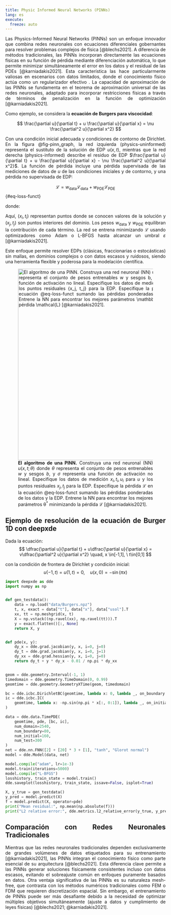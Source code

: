 ```yaml
---
title: Physic Informed Neural Networks (PINNs)
lang: es
execute: 
  freeze: auto
---
```


::: {style="text-align: justify"}
Las Physics-Informed Neural Networks (PINNs) son un enfoque innovador que combina redes neuronales con ecuaciones diferenciales gobernantes para resolver problemas complejos de física [@blechs2021]. A diferencia de métodos tradicionales, las PINNs incorporan directamente las ecuaciones físicas en su función de pérdida mediante diferenciación automática, lo que permite minimizar simultáneamente el error en los datos y el residual de las PDEs [@karniadakis2021]. Esta característica las hace particularmente valiosas en escenarios con datos limitados, donde el conocimiento físico actúa como un regularizador efectivo . La capacidad de aproximación de las PINNs se fundamenta en el teorema de aproximación universal de las redes neuronales, adaptado para incorporar restricciones físicas a través de términos de penalización en la función de optimización [@karniadakis2021].

Como ejemplo, se considera la **ecuación de Burgers para viscocidad**:

$$
\frac{\partial u}{\partial t} + u \frac{\partial u}{\partial x} = \nu \frac{\partial^2 u}{\partial x^2}
$$

Con una condición inicial adecuada y condiciones de contorno de Dirichlet. En la figura @fig-pinn_graph, la red izquierda (physics-​uninformed) representa el sustituto de la solución de EDP $u(x, t)$, mientras que la red derecha (physics-​informed) describe el residuo de EDP $\frac{\partial u}{\partial t} + u \frac{\partial u}{\partial x} - \nu \frac{\partial^2 u}{\partial x^2}$. La función de pérdida incluye una pérdida supervisada de las mediciones de datos de $u$ de las condiciones iniciales y de contorno, y una pérdida no supervisada de EDP:

$$
\mathcal{L} = w_{\text{data}} \mathcal{L}_{\text{data}} + w_{\text{PDE}} \mathcal{L}_{\text{PDE}}
$$ {#eq-loss-funct}

donde:

\begin{align*}
\mathcal{L}_{\text{data}} =& \frac{1}{N_{\text{data}}} \sum_{i=1}^{N_{\text{data}}} \left( u(x_i, t_i) - u_i \right)^2 \\ \\
\mathcal{L}_{\text{PDE}} =& \frac{1}{N_{\text{PDE}}} \sum_{j=1}^{N_{\text{PDE}}} \left( \frac{\partial u}{\partial t}(x_j, t_j) + u \frac{\partial u}{\partial x}(x_j, t_j) - \nu \frac{\partial^2 u}{\partial x^2}(x_j, t_j) \right)^2
\end{align*}

Aquí, $(x_i, t_i)$ representan puntos donde se conocen valores de la solución y $(x_j, t_j)$ son puntos interiores del dominio. Los pesos $w_{\text{data}}$ y $w_{\text{PDE}}$ equilibran la contribución de cada término. La red se entrena minimizando $\mathcal{L}$ usando optimizadores como Adam o L-BFGS hasta alcanzar un umbral $\varepsilon$ [@karniadakis2021].

Este enfoque permite resolver EDPs (clásicas, fraccionarias o estocásticas) sin mallas, en dominios complejos o con datos escasos y ruidosos, siendo una herramienta flexible y poderosa para la modelación científica.

![**El algoritmo de una PINN.** Construya una red neuronal (NN) $u(x, t; \theta)$ donde $\theta$ representa el conjunto de pesos entrenables $w$ y sesgos $b$, y $\sigma$ representa una función de activación no lineal. Especifique los datos de medición ${x_i, t_i, u_i}$ para $u$ y los puntos residuales ${x_j, t_j}$ para la EDP. Especifique la pérdida $\mathcal{L}$ en la ecuación @eq-loss-funct sumando las pérdidas ponderadas de los datos y la EDP. Entrene la NN para encontrar los mejores parámetros $\mathbb{\theta^*}$ minimizando la pérdida $\mathcal{L}$ [@karniadakis2021].](images/PINN_diagram.png){#fig-pinn_graph fig-align="center" width="600"}

## Ejemplo de resolución de la ecuación de Burger 1D con deepxde
Dada la ecuación:
$$
\dfrac{\partial u}{\partial t} + u\dfrac{\partial u}{\partial x} = v\dfrac{\partial^2 u}{\partial x^2} \quad, x \in[-1,1], \ t\in[0,1]
$$

con la condición de frontera de Dirichlet y condición inicial:
$$
u(-1,t) = u(1,t) = 0, \quad u(x,0)=-\sin(\pi x)
$$

```python
import deepxde as dde
import numpy as np


def gen_testdata():
    data = np.load("data/Burgers.npz")
    t, x, exact = data["t"], data["x"], data["usol"].T
    xx, tt = np.meshgrid(x, t)
    X = np.vstack((np.ravel(xx), np.ravel(tt))).T
    y = exact.flatten()[:, None]
    return X, y


def pde(x, y):
    dy_x = dde.grad.jacobian(y, x, i=0, j=0)
    dy_t = dde.grad.jacobian(y, x, i=0, j=1)
    dy_xx = dde.grad.hessian(y, x, i=0, j=0)
    return dy_t + y * dy_x - 0.01 / np.pi * dy_xx


geom = dde.geometry.Interval(-1, 1)
timedomain = dde.geometry.TimeDomain(0, 0.99)
geomtime = dde.geometry.GeometryXTime(geom, timedomain)

bc = dde.icbc.DirichletBC(geomtime, lambda x: 0, lambda _, on_boundary: on_boundary)
ic = dde.icbc.IC(
    geomtime, lambda x: -np.sin(np.pi * x[:, 0:1]), lambda _, on_initial: on_initial
)

data = dde.data.TimePDE(
    geomtime, pde, [bc, ic],
    num_domain=2540,
    num_boundary=80,
    num_initial=160,
    num_test=300
)
net = dde.nn.FNN([2] + [20] * 3 + [1], "tanh", "Glorot normal")
model = dde.Model(data, net)

model.compile("adam", lr=1e-3)
model.train(iterations=5000)
model.compile("L-BFGS")
losshistory, train_state = model.train()
dde.saveplot(losshistory, train_state, issave=False, isplot=True)

X, y_true = gen_testdata()
y_pred = model.predict(X)
f = model.predict(X, operator=pde)
print("Mean residual:", np.mean(np.absolute(f)))
print("L2 relative error:", dde.metrics.l2_relative_error(y_true, y_pred))
```


## Comparación con Redes Neuronales Tradicionales

Mientras que las redes neuronales tradicionales dependen exclusivamente de grandes volúmenes de datos etiquetados para su entrenamiento [@karniadakis2021], las PINNs integran el conocimiento físico como parte esencial de su arquitectura [@blechs2021]. Esta diferencia clave permite a las PINNs generar soluciones físicamente consistentes incluso con datos escasos, evitando el sobreajuste común en enfoques puramente basados en datos. Otra ventaja significativa de las PINNs es su naturaleza mesh-free, que contrasta con los métodos numéricos tradicionales como FEM o FDM que requieren discretización espacial. Sin embargo, el entrenamiento de PINNs puede ser más desafiante debido a la necesidad de optimizar múltiples objetivos simultáneamente (ajuste a datos y cumplimiento de leyes físicas) [@blechs2021; @karniadakis2021].

:::